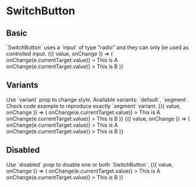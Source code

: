 
<Meta title="Components/SwitchButton" component={SwitchButton} />

# SwitchButton

## Basic

<Description>
  `SwitchButton` uses a `input` of type "radio" and they can only be used as
  controlled input.
</Description>

<Canvas>
  <Story name="basic">
    <ControlValue value="a">
      {({ value, onChange }) => (
        <Grid>
          <Row>
            <Col xs={3}>
              <SwitchButton
                width={1}
                name="switch"
                value="a"
                checked={value === 'a'}
                onChange={e => onChange(e.currentTarget.value)}
              >
                This is A
              </SwitchButton>
            </Col>
            <Col xs={3}>
              <SwitchButton
                width={1}
                name="switch"
                value="b"
                checked={value === 'b'}
                onChange={e => onChange(e.currentTarget.value)}
              >
                This is B
              </SwitchButton>
            </Col>
          </Row>
        </Grid>
      )}
    </ControlValue>
  </Story>
</Canvas>

## Variants

<Description>
  Use `variant` prop to change style. Available variants: `default`, `segment`.
  Check code example to reproduce exactly `segment` variant.
</Description>

<Canvas isColumn>
  <Story name="variants-default">
    <ControlValue value="a">
      {({ value, onChange }) => (
        <Grid>
          <Row>
            <Col xs={3}>
              <SwitchButton
                width={1}
                name="switch"
                value="a"
                variant="default"
                checked={value === 'a'}
                onChange={e => onChange(e.currentTarget.value)}
              >
                This is A
              </SwitchButton>
            </Col>
            <Col xs={3}>
              <SwitchButton
                width={1}
                name="switch"
                value="b"
                variant="default"
                checked={value === 'b'}
                onChange={e => onChange(e.currentTarget.value)}
              >
                This is B
              </SwitchButton>
            </Col>
          </Row>
        </Grid>
      )}
    </ControlValue>
  </Story>
  <Story name="variants-segment">
    <ControlValue value="a">
      {({ value, onChange }) => (
        <Grid>
          <Row width={320}>
            <Col pr={0}>
              <BorderedBox p="4px">
                <Row>
                  <Col xs={6} pr={0}>
                    <SwitchButton
                      width={1}
                      name="switch"
                      value="a"
                      variant="segment"
                      checked={value === 'a'}
                      onChange={e => onChange(e.currentTarget.value)}
                    >
                      This is A
                    </SwitchButton>
                  </Col>
                  <Col xs={6} pl={0}>
                    <SwitchButton
                      width={1}
                      name="switch"
                      value="b"
                      variant="segment"
                      checked={value === 'b'}
                      onChange={e => onChange(e.currentTarget.value)}
                    >
                      This is B
                    </SwitchButton>
                  </Col>
                </Row>
              </BorderedBox>
            </Col>
          </Row>
        </Grid>
      )}
    </ControlValue>
  </Story>
</Canvas>

## Disabled

<Description>
  Use `disabled` prop to disable one or both `SwitchButton`.
</Description>

<Canvas>
  <Story name="disabled">
    <ControlValue value="a">
      {({ value, onChange }) => (
        <Grid>
          <Row>
            <Col xs={3}>
              <SwitchButton
                width={1}
                name="switch"
                value="a"
                checked={value === 'a'}
                onChange={e => onChange(e.currentTarget.value)}
              >
                This is A
              </SwitchButton>
            </Col>
            <Col xs={3}>
              <SwitchButton
                width={1}
                name="switch"
                value="b"
                disabled
                checked={value === 'b'}
                onChange={e => onChange(e.currentTarget.value)}
              >
                This is B
              </SwitchButton>
            </Col>
          </Row>
        </Grid>
      )}
    </ControlValue>
  </Story>
</Canvas>
